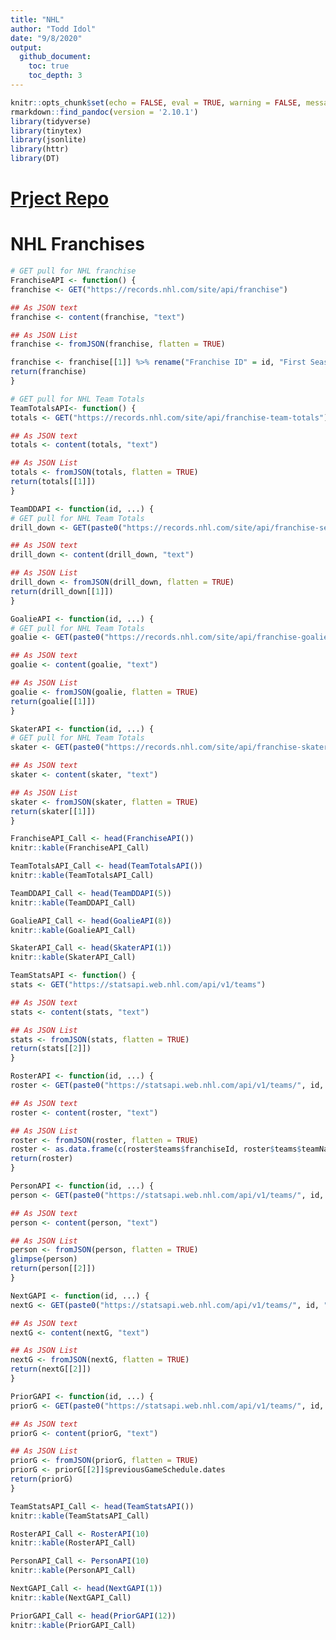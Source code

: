 ```yaml
---
title: "NHL"
author: "Todd Idol"
date: "9/8/2020"
output:
  github_document:
    toc: true
    toc_depth: 3
---
```


```r
knitr::opts_chunk$set(echo = FALSE, eval = TRUE, warning = FALSE, message = FALSE)
rmarkdown::find_pandoc(version = '2.10.1')
library(tidyverse)
library(tinytex)
library(jsonlite)
library(httr)
library(DT)
```
# [Prject Repo](https://github.com/tkidol/ST558-Project-1)

# NHL Franchises


```r
# GET pull for NHL franchise
FranchiseAPI <- function() {
franchise <- GET("https://records.nhl.com/site/api/franchise")

## As JSON text
franchise <- content(franchise, "text")

## As JSON List
franchise <- fromJSON(franchise, flatten = TRUE)

franchise <- franchise[[1]] %>% rename("Franchise ID" = id, "First Season" = firstSeasonId, "Last Season" = lastSeasonId, "Team ID" = mostRecentTeamId, "Name" = teamCommonName, "Location" = teamPlaceName)
return(franchise)
}
```

```r
# GET pull for NHL Team Totals
TeamTotalsAPI<- function() {
totals <- GET("https://records.nhl.com/site/api/franchise-team-totals")

## As JSON text
totals <- content(totals, "text")

## As JSON List
totals <- fromJSON(totals, flatten = TRUE)
return(totals[[1]])
}
```

```r
TeamDDAPI <- function(id, ...) {
# GET pull for NHL Team Totals
drill_down <- GET(paste0("https://records.nhl.com/site/api/franchise-season-records?cayenneExp=franchiseId=", id))

## As JSON text
drill_down <- content(drill_down, "text")

## As JSON List
drill_down <- fromJSON(drill_down, flatten = TRUE)
return(drill_down[[1]])
}
```

```r
GoalieAPI <- function(id, ...) {
# GET pull for NHL Team Totals
goalie <- GET(paste0("https://records.nhl.com/site/api/franchise-goalie-records?cayenneExp=franchiseId=", id))

## As JSON text
goalie <- content(goalie, "text")

## As JSON List
goalie <- fromJSON(goalie, flatten = TRUE)
return(goalie[[1]])
}
```

```r
SkaterAPI <- function(id, ...) {
# GET pull for NHL Team Totals
skater <- GET(paste0("https://records.nhl.com/site/api/franchise-skater-records?cayenneExp=franchiseId=", id))

## As JSON text
skater <- content(skater, "text")

## As JSON List
skater <- fromJSON(skater, flatten = TRUE)
return(skater[[1]])
}
```

```r
FranchiseAPI_Call <- head(FranchiseAPI())
knitr::kable(FranchiseAPI_Call)

TeamTotalsAPI_Call <- head(TeamTotalsAPI())
knitr::kable(TeamTotalsAPI_Call)

TeamDDAPI_Call <- head(TeamDDAPI(5))
knitr::kable(TeamDDAPI_Call)

GoalieAPI_Call <- head(GoalieAPI(8))
knitr::kable(GoalieAPI_Call)

SkaterAPI_Call <- head(SkaterAPI(1))
knitr::kable(SkaterAPI_Call)
```

```r
TeamStatsAPI <- function() {
stats <- GET("https://statsapi.web.nhl.com/api/v1/teams")

## As JSON text
stats <- content(stats, "text")

## As JSON List
stats <- fromJSON(stats, flatten = TRUE)
return(stats[[2]])
}
```


```r
RosterAPI <- function(id, ...) {
roster <- GET(paste0("https://statsapi.web.nhl.com/api/v1/teams/", id, "?expand=team.roster"))

## As JSON text
roster <- content(roster, "text")

## As JSON List
roster <- fromJSON(roster, flatten = TRUE)
roster <- as.data.frame(c(roster$teams$franchiseId, roster$teams$teamName, roster$teams$roster.roster))
return(roster)
}
```


```r
PersonAPI <- function(id, ...) {
person <- GET(paste0("https://statsapi.web.nhl.com/api/v1/teams/", id, "?expand=person.names"))

## As JSON text
person <- content(person, "text")

## As JSON List
person <- fromJSON(person, flatten = TRUE)
glimpse(person)
return(person[[2]])
}
```

```r
NextGAPI <- function(id, ...) {
nextG <- GET(paste0("https://statsapi.web.nhl.com/api/v1/teams/", id, "?expand=team.schedule.next"))

## As JSON text
nextG <- content(nextG, "text")

## As JSON List
nextG <- fromJSON(nextG, flatten = TRUE)
return(nextG[[2]])
}
```

```r
PriorGAPI <- function(id, ...) {
priorG <- GET(paste0("https://statsapi.web.nhl.com/api/v1/teams/", id, "?expand=team.schedule.previous"))

## As JSON text
priorG <- content(priorG, "text")

## As JSON List
priorG <- fromJSON(priorG, flatten = TRUE)
priorG <- priorG[[2]]$previousGameSchedule.dates
return(priorG)
}
```



```r
TeamStatsAPI_Call <- head(TeamStatsAPI())
knitr::kable(TeamStatsAPI_Call)

RosterAPI_Call <- RosterAPI(10)
knitr::kable(RosterAPI_Call)

PersonAPI_Call <- PersonAPI(10)
knitr::kable(PersonAPI_Call)

NextGAPI_Call <- head(NextGAPI(1))
knitr::kable(NextGAPI_Call)

PriorGAPI_Call <- head(PriorGAPI(12))
knitr::kable(PriorGAPI_Call)
```